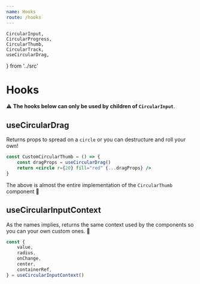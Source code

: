 ```yaml
---
name: Hooks
route: /hooks
---
```


	CircularInput,
	CircularProgress,
	CircularThumb,
	CircularTrack,
	useCircularDrag,
} from '../src'

# Hooks

⚠️ **The hooks below can only be used by children of `CircularInput`**.

## useCircularDrag

Returns props to spread on a `circle` or you can destructure and roll your own!

```jsx
const CustomCircularThumb = () => {
	const dragProps = useCircularDrag()
	return <circle r={20} fill="red" {...dragProps} />
}
```

The above is almost the entire implementation of the `CircularThumb` component 💪

## useCircularInputContext

As the names implies, returns the same context used by the components so you can your own custom ones. 🙂

```jsx
const {
	value,
	radius,
	onChange,
	center,
	containerRef,
} = useCircularInputContext()
```
